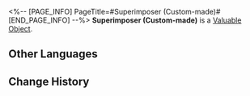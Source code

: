 <%-- [PAGE_INFO]
PageTitle=#Superimposer (Custom-made)#
[END_PAGE_INFO] --%>
{{Item Infobox
|id          = 271
|image       = Item Superimposer (Custom-made).png
|type        = Valuable Object
|invCategory = Valuables
|rarity      = 5
|effect      = 
|description = A special gadget made by Herta. It can Superimpose special Light Cones obtained from the Simulated Universe.
}}
{{Description|A special gadget made by Herta. Its principles are not stated.<br /><br />''"Be grateful, (Trailblazer). I've prepared everything for you."''}}
'''Superimposer (Custom-made)''' is a [[Valuable Object]].

==Other Languages==
{{Other Languages
|en   = Superimposer (Custom-made)
|zhs  = 叠影器（特制）
|zht  = 疊影器（特製）
|ja   = 重畳機（特製）
|ko   = 중첩기(특제)
|es   = Superponedor (personalizado)
|fr   = Superposeur (sur&nbsp;mesure)
|ru   = Накладыватель (спецзаказ)
|th   = Superimposer (Custom-made)
|vi   = Máy Tích Tầng (Đặc Chế)
|de   = Bündelungsgerät (maßgefertigt)
|id   = Superimposer (Custom-made)
|pt   = Sobrepositor (Personalizado)
}}

==Change History==
{{Change History|1.0}}